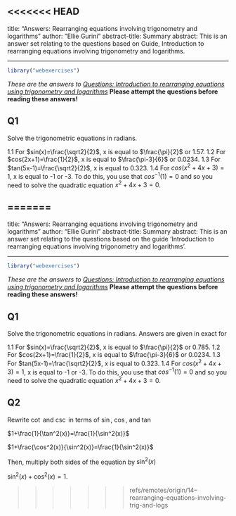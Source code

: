 <<<<<<< HEAD
---
title: "Answers: Rearranging equations involving trigonometry and logarithms"
author: "Ellie Gurini"
abstract-title: Summary
abstract: This is an answer set relating to the questions based on Guide, Introduction to rearranging equations involving trigonometry and logarithms.

---

```{r, setup, include = FALSE}
library("webexercises")
```

*These are the answers to [Questions: Introduction to rearranging equations using trigonometry and logarithms](qs-rearrangingwithtrigandlogs.qmd)* **Please attempt the questions before reading these answers!**

## Q1 {-}
Solve the trigonometric equations in radians. 

1.1 For $sin(x)=\frac{\sqrt2}{2}$, x is equal to $\frac{\pi}{2}$ or 1.57.
1.2 For $cos(2x+1)=\frac{1}{2}$, x is equal to $\frac{\pi-3}{6}$ or 0.0234.
1.3 For $tan(5x-1)=\frac{\sqrt2}{2}$, x is equal to 0.323.
1.4 For $cos(x^2+4x+3)=1$, x is equal to -1 or -3. To do this, you use that $cos^{-1}(1)=0$ and so you need to solve the quadratic equation $x^2+4x+3=0$. 


=======
---
title: "Answers: Rearranging equations involving trigonometry and logarithms"
author: "Ellie Gurini"
abstract-title: Summary
abstract: This is an answer set relating to the questions based on the guide 'Introduction to rearranging equations involving trigonometry and logarithms'.

---

```{r, setup, include = FALSE}
library("webexercises")
```

*These are the answers to [Questions: Introduction to rearranging equations using trigonometry and logarithms](qs-rearrangingwithtrigandlogs.qmd)* **Please attempt the questions before reading these answers!**

## Q1 {-}
Solve the trigonometric equations in radians. Answers are given in exact for

1.1 For $sin(x)=\frac{\sqrt2}{2}$, x is equal to $\frac{\pi}{2}$ or 0.785.
1.2 For $cos(2x+1)=\frac{1}{2}$, x is equal to $\frac{\pi-3}{6}$ or 0.0234.
1.3 For $tan(5x-1)=\frac{\sqrt2}{2}$, x is equal to 0.323.
1.4 For $cos(x^2+4x+3)=1$, x is equal to -1 or -3. To do this, you use that $cos^{-1}(1)=0$ and so you need to solve the quadratic equation $x^2+4x+3=0$. 

## Q2 {-}

Rewrite $\cot$ and $\csc$ in terms of $\sin$, $\cos$, and $\tan$

$1+\frac{1}{\tan^2(x)}=\frac{1}{\sin^2(x)}$

$1+\frac{\cos^2(x)}{\sin^2(x)}=\frac{1}{\sin^2(x)}$

Then, multiply both sides of the equation by $\sin^2(x)$

$\sin^2(x)+\cos^2(x)=1$. 


>>>>>>> refs/remotes/origin/14--rearranging-equations-involving-trig-and-logs
